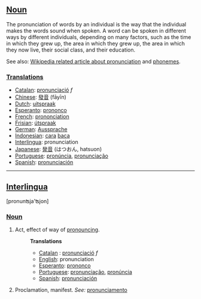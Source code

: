 ==[[Noun]]==
The pronunciation of words by an individual is the way that the individual makes the words sound when spoken. A word can be spoken in different ways by different individuals, depending on many factors, such as the time in which they grew up, the area in which they grew up, the area in which they now live, their social class, and their education. 

See also: [[w:pronunciation|Wikipedia related article about pronunciation]] and [[w:Phoneme|phonemes]].

===[[Translation]]s===
*[[Catalan]]: [[pronunciació]] ''f''
*[[Chinese]]: [[發音]] (fāyīn)
*[[Dutch]]: [[uitspraak]]
*[[Esperanto]]: [[prononco]]
*[[French]]: [[prononciation]]
*[[Frisian]]: [[útspraak]]
*[[German]]: [[Aussprache]]
*[[Indonesian]]: [[cara]] [[baca]]
*[[Interlingua]]: pronunciation
*[[Japanese]]: [[発音]] (はつおん, hatsuon)
*[[Portuguese]]: [[pronúncia]], [[pronunciação]]
*[[Spanish]]: [[pronunciación]]

----

==[[Interlingua]]==
[pronun&#678;ja'&#678;jon]
===[[Noun]]===
#Act, effect of way of [[pronounce|pronouncing]].
#:'''Translations'''
#:*[[Catalan]] : [[pronunciació]] ''f''
#:*[[English]]: pronunciation
#:*[[Esperanto]]: [[prononco]]
#:*[[Portuguese]]: [[pronunciação]], [[pronúncia]]
#:*[[Spanish]]: [[pronunciación]]
#Proclamation, manifest. ''See:'' [[pronunciamento]]
